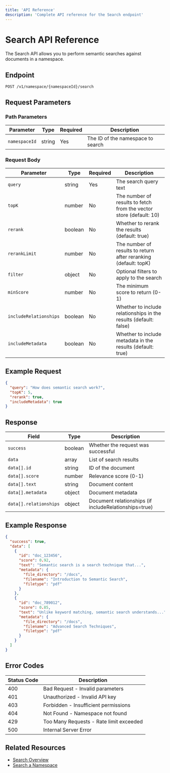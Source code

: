 ```yaml
---
title: 'API Reference'
description: 'Complete API reference for the Search endpoint'
---
```


# Search API Reference

The Search API allows you to perform semantic searches against documents in a namespace.

## Endpoint

```
POST /v1/namespace/{namespaceId}/search
```

## Request Parameters

### Path Parameters

| Parameter | Type | Required | Description |
|-----------|------|----------|-------------|
| `namespaceId` | string | Yes | The ID of the namespace to search |

### Request Body

| Parameter | Type | Required | Description |
|-----------|------|----------|-------------|
| `query` | string | Yes | The search query text |
| `topK` | number | No | The number of results to fetch from the vector store (default: 10) |
| `rerank` | boolean | No | Whether to rerank the results (default: true) |
| `rerankLimit` | number | No | The number of results to return after reranking (default: topK) |
| `filter` | object | No | Optional filters to apply to the search |
| `minScore` | number | No | The minimum score to return (0-1) |
| `includeRelationships` | boolean | No | Whether to include relationships in the results (default: false) |
| `includeMetadata` | boolean | No | Whether to include metadata in the results (default: true) |

## Example Request

```json
{
  "query": "How does semantic search work?",
  "topK": 5,
  "rerank": true,
  "includeMetadata": true
}
```

## Response

| Field | Type | Description |
|-------|------|-------------|
| `success` | boolean | Whether the request was successful |
| `data` | array | List of search results |
| `data[].id` | string | ID of the document |
| `data[].score` | number | Relevance score (0-1) |
| `data[].text` | string | Document content |
| `data[].metadata` | object | Document metadata |
| `data[].relationships` | object | Document relationships (if includeRelationships=true) |

## Example Response

```json
{
  "success": true,
  "data": [
    {
      "id": "doc_123456",
      "score": 0.92,
      "text": "Semantic search is a search technique that...",
      "metadata": {
        "file_directory": "/docs",
        "filename": "Introduction to Semantic Search",
        "filetype": "pdf"
      }
    },
    {
      "id": "doc_789012",
      "score": 0.85,
      "text": "Unlike keyword matching, semantic search understands...",
      "metadata": {
        "file_directory": "/docs",
        "filename": "Advanced Search Techniques",
        "filetype": "pdf"
      }
    }
  ]
}
```

## Error Codes

| Status Code | Description |
|-------------|-------------|
| 400 | Bad Request - Invalid parameters |
| 401 | Unauthorized - Invalid API key |
| 403 | Forbidden - Insufficient permissions |
| 404 | Not Found - Namespace not found |
| 429 | Too Many Requests - Rate limit exceeded |
| 500 | Internal Server Error |

## Related Resources

- [Search Overview](/api-endpoints/search/overview)
- [Search a Namespace](/api-reference/search)